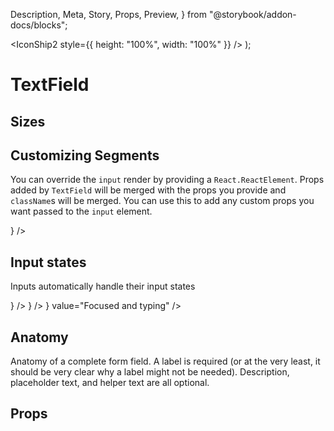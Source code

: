  Description,
  Meta,
  Story,
  Props,
  Preview,
} from "@storybook/addon-docs/blocks";

  <IconShip2 style={{ height: "100%", width: "100%" }} />
);

<Meta title="Components|TextField" />

# TextField

<Description
  of={TextField}
  markdown="TextField is a layout component intended to abstract away an input field, its label, its helper text, and its error state."
/>

## Sizes

<Preview>
  <Story inline name="standard">
    <TextField label="Small input" size="small" />
  </Story>
  <Story inline name="small">
    <TextField label="Standard input" size="standard" />
  </Story>
  <Story inline name="large">
    <TextField label="Large input" size="large" />
  </Story>
</Preview>

## Customizing Segments

You can override the `input` render by providing a `React.ReactElement`. Props added by `TextField` will be merged with the props you provide and `className`s will be merged. You can use this to add any custom props you want passed to the `input` element.

<Preview>
  <Story inline name="inputAs blue">
    <TextField
      label="Blue border input"
      inputAs={<input style={{ border: `1px solid ${colors.blue.base}` }} />}
    />
  </Story>
</Preview>

## Input states

Inputs automatically handle their input states

<Preview>
  <Story inline name="state resting">
    <TextField label="Resting" />
  </Story>
  <Story inline name="state focus">
    <TextField label="Hover" inputAs={<input data-force-hover-state />} />
  </Story>
  <Story inline name="state hover">
    <TextField label="Focused" inputAs={<input data-force-focus-state />} />
  </Story>
  <Story inline name="state focus typing">
    <TextField
      label="Focused and typing"
      inputAs={<input data-force-focus-state />}
      value="Focused and typing"
    />
  </Story>
  <Story inline name="state disabled">
    <TextField disabled label="Disabled" />
  </Story>
</Preview>

## Anatomy

Anatomy of a complete form field. A label is required (or at the very least, it should be very clear why a label might not be needed). Description, placeholder text, and helper text are all optional.

<Preview>
  <Story inline name="placeholder labels description helper text">
    <TextField
      description="Keep it simple, your organization ID is a unique identifier. Don’t worry, you can always change it later."
      helper="Your organization ID can’t contain any special characters or spaces."
      label="Input Label"
      placeholder="Ex. stark-industries or wayne-enterprises"
    />
  </Story>
  <Story inline name="placeholder labels description helper text showInfoIcon">
    <TextField
      description="Keep it simple, your organization ID is a unique identifier. Don’t worry, you can always change it later."
      helper="Your organization ID can’t contain any special characters or spaces."
      label="Input Label with info icon"
      placeholder="Ex. stark-industries or wayne-enterprises"
      showInfoIcon
    />
  </Story>
</Preview>

## Props

<Props of={TextField} />
